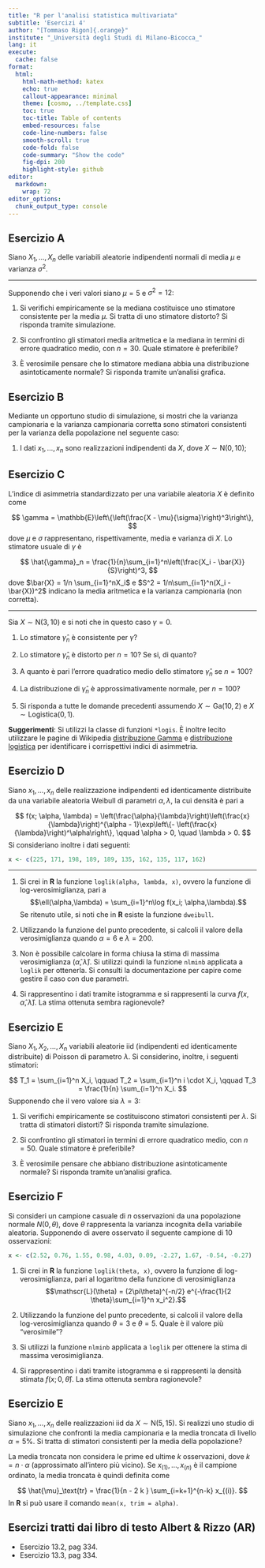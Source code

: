 ```yaml
---
title: "R per l'analisi statistica multivariata"
subtitle: 'Esercizi 4'
author: "[Tommaso Rigon]{.orange}"
institute: "_Università degli Studi di Milano-Bicocca_"
lang: it
execute:
  cache: false
format:
  html:
    html-math-method: katex
    echo: true
    callout-appearance: minimal
    theme: [cosmo, ../template.css]
    toc: true
    toc-title: Table of contents
    embed-resources: false
    code-line-numbers: false
    smooth-scroll: true
    code-fold: false
    code-summary: "Show the code"
    fig-dpi: 200
    highlight-style: github
editor: 
  markdown: 
    wrap: 72
editor_options: 
  chunk_output_type: console
---
```



## Esercizio A

Siano $X_1,\dots,X_n$ delle variabili aleatorie indipendenti normali di
media $\mu$ e varianza $\sigma^2$.

------------------------------------------------------------------------

Supponendo che i veri valori siano $\mu = 5$ e $\sigma^2 = 12$:

1.  Si verifichi empiricamente se la mediana costituisce uno stimatore
    consistente per la media $\mu$. Si tratta di uno stimatore distorto?
    Si risponda tramite simulazione.

2.  Si confrontino gli stimatori media aritmetica e la mediana in
    termini di errore quadratico medio, con $n = 30$. Quale stimatore è
    preferibile?

3.  È verosimile pensare che lo stimatore mediana abbia una
    distribuzione asintoticamente normale? Si risponda tramite
    un'analisi grafica.

## Esercizio B

Mediante un opportuno studio di simulazione, si mostri che la varianza
campionaria e la varianza campionaria corretta sono stimatori
consistenti per la varianza della popolazione nel seguente caso:

1.  I dati $x_1,\dots,x_n$ sono realizzazioni indipendenti da $X$, dove
    $X \sim \text{N}(0, 10)$;

## Esercizio C

L'indice di asimmetria standardizzato per una variabile aleatoria $X$ è
definito come

$$
\gamma = \mathbb{E}\left\{\left(\frac{X - \mu}{\sigma}\right)^3\right\},
$$ dove $\mu$ e $\sigma$ rappresentano, rispettivamente, media e
varianza di $X$. Lo stimatore usuale di $\gamma$ è

$$
\hat{\gamma}_n = \frac{1}{n}\sum_{i=1}^n\left(\frac{X_i - \bar{X}}{S}\right)^3,
$$ dove $\bar{X} = 1/n \sum_{i=1}^nX_i$ e
$S^2 = 1/n\sum_{i=1}^n(X_i - \bar{X})^2$ indicano la media aritmetica e
la varianza campionaria (non corretta).

------------------------------------------------------------------------

Sia $X \sim \text{N}(3, 10)$ e si noti che in questo caso $\gamma = 0$.

1.  Lo stimatore $\hat{\gamma}_n$ è consistente per $\gamma$?

2.  Lo stimatore $\hat{\gamma}_n$ è distorto per $n = 10$? Se si, di
    quanto?

3.  A quanto è pari l'errore quadratico medio dello stimatore
    $\hat{\gamma}_n$ se $n = 100$?

4.  La distribuzione di $\hat{\gamma}_n$ è approssimativamente normale,
    per $n = 100$?

5.  Si risponda a tutte le domande precedenti assumendo
    $X \sim \text{Ga}(10,2)$ e $X \sim \text{Logistica}(0,1)$.

**Suggerimenti**: Si utilizzi la classe di funzioni `*logis`. È inoltre
lecito utilizzare le pagine di Wikipedia [distribuzione
Gamma](https://it.wikipedia.org/wiki/Distribuzione_Gamma) e
[distribuzione
logistica](https://it.wikipedia.org/wiki/Distribuzione_logistica) per
identificare i corrispettivi indici di asimmetria.

## Esercizio D

Siano $x_1,\dots,x_n$ delle realizzazione indipendenti ed identicamente
distribuite da una variabile aleatoria Weibull di parametri
$\alpha, \lambda$, la cui densità è pari a

$$
f(x; \alpha, \lambda) = \left(\frac{\alpha}{\lambda}\right)\left(\frac{x}{\lambda}\right)^{\alpha - 1}\exp\left\{- \left(\frac{x}{\lambda}\right)^\alpha\right\}, \qquad \alpha > 0, \quad \lambda > 0. 
$$ Si consideriano inoltre i dati seguenti:

```r
x <- c(225, 171, 198, 189, 189, 135, 162, 135, 117, 162)
```

------------------------------------------------------------------------

1.  Si crei in **R** la funzione `loglik(alpha, lambda, x)`, ovvero la
    funzione di log-verosimiglianza, pari a
    $$\ell(\alpha,\lambda) = \sum_{i=1}^n\log f(x_i; \alpha,\lambda).$$
    Se ritenuto utile, si noti che in **R** esiste la funzione
    `dweibull`.

2.  Utilizzando la funzione del punto precedente, si calcoli il valore
    della verosimiglianza quando $\alpha = 6$ e $\lambda = 200$.

3.  Non è possibile calcolare in forma chiusa la stima di massima
    verosimiglianza $(\hat{\alpha},\hat{\lambda})$. Si utilizzi quindi
    la funzione `nlminb` applicata a `loglik` per ottenerla. Si consulti
    la documentazione per capire come gestire il caso con due parametri.

4.  Si rappresentino i dati tramite istogramma e si rappresenti la curva
    $f(x,\hat{\alpha},\hat{\lambda})$. La stima ottenuta sembra
    ragionevole?

## Esercizio E

Siano $X_1,X_2, \ldots,X_n$ variabili aleatorie iid (indipendenti ed
identicamente distribuite) di Poisson di parametro $\lambda$. Si
considerino, inoltre, i seguenti stimatori:

$$ 
T_1 = \sum_{i=1}^n X_i, \qquad T_2 = \sum_{i=1}^n i \cdot X_i, \qquad T_3 = \frac{1}{n} \sum_{i=1}^n X_i.
$$ Supponendo che il vero valore sia $\lambda = 3$:

1.  Si verifichi empiricamente se costituiscono stimatori consistenti
    per $\lambda$. Si tratta di stimatori distorti? Si risponda tramite
    simulazione.

2.  Si confrontino gli stimatori in termini di errore quadratico medio,
    con $n = 50$. Quale stimatore è preferibile?

3.  È verosimile pensare che abbiano distribuzione asintoticamente
    normale? Si risponda tramite un'analisi grafica.

## Esercizio F

Si consideri un campione casuale di $n$ osservazioni da una popolazione
normale $N(0, \theta)$, dove $\theta$ rappresenta la varianza incognita
della variabile aleatoria. Supponendo di avere osservato il seguente
campione di $10$ osservazioni:

```r
x <- c(2.52, 0.76, 1.55, 0.98, 4.03, 0.09, -2.27, 1.67, -0.54, -0.27)
```

1.  Si crei in **R** la funzione `loglik(theta, x)`, ovvero la funzione
    di log-verosimiglianza, pari al logaritmo della funzione di
    verosimiglianza
    $$\mathscr{L}(\theta) = (2\pi\theta)^{-n/2} e^{-\frac{1}{2 \theta}\sum_{i=1}^n x_i^2}.$$

2.  Utilizzando la funzione del punto precedente, si calcoli il valore
    della log-verosimiglianza quando $\theta=3$ e $\theta=5$. Quale è il
    valore più "verosimile"?

3.  Si utilizzi la funzione `nlminb` applicata a `loglik` per ottenere
    la stima di massima verosimiglianza.

4.  Si rappresentino i dati tramite istogramma e si rappresenti la
    densità stimata $f(x ; 0, \hat{\theta})$. La stima ottenuta sembra
    ragionevole?

## Esercizio E

Siano $x_1, \ldots, x_n$ delle realizzazioni iid da
$X \sim \text{N}(5, 15)$. Si realizzi uno studio di simulazione che
confronti la media campionaria e la media troncata di livello
$\alpha = 5\%$. Si tratta di stimatori consistenti per la media della
popolazione?

La media troncata non considera le prime ed ultime $k$ osservazioni,
dove $k = n \cdot\alpha$ (approssimato all'intero più vicino). Se
$x_{(1)},\dots,x_{(n)}$ è il campione ordinato, la media troncata è
quindi definita come

$$
\hat{\mu}_\text{tr} = \frac{1}{n - 2 k } \sum_{i=k+1}^{n-k} x_{(i)}.
$$ In **R** si può usare il comando `mean(x, trim = alpha)`.

## Esercizi tratti dai libro di testo Albert & Rizzo (**AR**)

-   Esercizio 13.2, pag 334.
-   Esercizio 13.3, pag 334.
